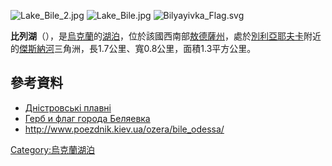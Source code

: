 [[Image:Lake_Bile_2.jpg|right]]
[[Image:Lake_Bile.jpg|thumb]]
[[Image:Bilyayivka_Flag.svg|right]]

'''比列湖'''（{{lang-uk|Біле озеро}}），是[[烏克蘭|烏克蘭]]的[[湖泊|湖泊]]，位於該國西南部[[敖德薩州|敖德薩州]]，處於[[別利亞耶夫卡|別利亞耶夫卡]]附近的[[傑斯納河|傑斯納河]]三角洲，長1.7公里、寬0.8公里，面積1.3平方公里。

{{coord|46|27|08.5|N|30|10|52.5|E|type:waterbody_region:UA|display=title}}

==參考資料==
*[http://www.seu.ru/projects/dnestr.htm Дністровські плавні] {{Wayback|url=http://www.seu.ru/projects/dnestr.htm |date=20191101184948 }} {{ref-ru}}
*[http://belyaevka.info/index.php?option=com_content&task=view&id=13&Itemid=1 Герб и флаг города Беляевка] {{Wayback|url=http://belyaevka.info/index.php?option=com_content&task=view&id=13&Itemid=1 |date=20131224113645 }}
* http://www.poezdnik.kiev.ua/ozera/bile_odessa/ {{Wayback|url=http://www.poezdnik.kiev.ua/ozera/bile_odessa/ |date=20171225235010 }}

{{Ukraine-geo-stub}}
[[Category:烏克蘭湖泊|Category:烏克蘭湖泊]]